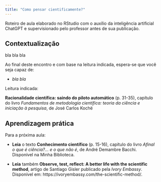 ```yaml
---
title: "Como pensar cientificamente?"
---
```


::: nota-secundaria
Roteiro de aula elaborado no RStudio com o auxílio da inteligência artificial ChatGPT e supervisionado pelo professor antes de sua publicação.
:::

## Contextualização

bla bla bla

Ao final deste encontro e com base na leitura indicada, espera-se que você seja capaz de:

- *bla bla *

::: leitura
Leitura indicada:

**Racionalidade científica: saindo do piloto automático** (p. 31-35), capítulo do livro *Fundamentos de metodologia científica: teoria da ciência e iniciação à pesquisa*, de José Carlos Kochë
:::

## Aprendizagem prática











::: proxima-aula
[Para a próxima aula:]{.proxima-aula-title}

-   **Leia** o texto **Conhecimento científico** (p. 15-16), capítulo do livro *Afinal o que é ciência?... e o que não é*, de André Demambre Bacchi. Disponível na Minha Biblioteca.

- **Leia** também **Observe, test, reflect: A better life with the scientific method**, artigo de Santiago Gisler publicado pela *Ivory Embassy*. Disponível em: https://ivoryembassy.com/the-scientific-method/.
:::
